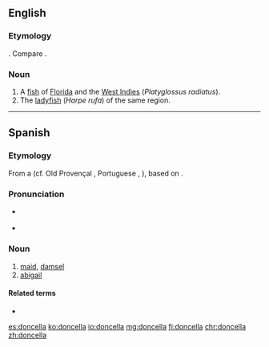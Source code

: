 ==English==

===Etymology===
{{bor|en|es|doncella||maid}}. Compare {{m|en|damsel}}.

===Noun===
{{en-noun}}

# A [[fish]] of [[Florida]] and the [[West Indies]] (''Platyglossus radiatus'').
# The [[ladyfish]] (''Harpe rufa'') of the same region.

{{Webster 1913}}

----

==Spanish==

===Etymology===
From a {{inh|es|VL.|*domnicella}} (cf. Old Provençal {{m|pro|donçela}}, Portuguese {{m|pt|donzela}}, {{cog|fr|demoiselle}}), based on {{inh|es|la|domina||lady, mistress}}.

===Pronunciation===
* {{a|Castilian}} {{IPA|/donˈθe.ʎa/|lang=es}}
* {{a|Others}} {{IPA|/donˈse.ʝa/|/donˈse.ʎa/|/donˈθe.ʝa/|lang=es}}

===Noun===
{{es-noun|f}}

# [[maid]], [[damsel]]
# [[abigail]]

====Related terms====
* {{l|es|doncel}}

{{topics|es|Female|People}}

[[es:doncella]]
[[ko:doncella]]
[[io:doncella]]
[[mg:doncella]]
[[fi:doncella]]
[[chr:doncella]]
[[zh:doncella]]